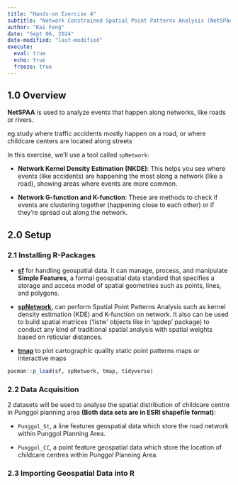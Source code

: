 ```yaml
---
title: "Hands-on Exercise 4"
subtitle: "Network Constrained Spatial Point Patterns Analysis (NetSPAA)"
author: "Kai Feng"
date: "Sept 06, 2024"
date-modified: "last-modified"
execute:
  eval: true
  echo: true
  freeze: true
---
```


## **1.0 Overview**

**NetSPAA** is used to analyze events that happen along networks, like roads or rivers.

eg.study where traffic accidents mostly happen on a road, or where childcare centers are located along streets

In this exercise, we'll use a tool called `spNetwork`:

-   **Network Kernel Density Estimation (NKDE)**: This helps you see where events (like accidents) are happening the most along a network (like a road), showing areas where events are more common.

-   **Network G-function and K-function**: These are methods to check if events are clustering together (happening close to each other) or if they’re spread out along the network.

## **2.0 Setup**

### **2.1 Installing R-Packages**

-   [**sf**](https://r-spatial.github.io/sf/) for handling geospatial data. It can manage, process, and manipulate **Simple Features**, a formal geospatial data standard that specifies a storage and access model of spatial geometries such as points, lines, and polygons.

-   [**spNetwork**](https://cran.r-project.org/web/packages/spNetwork/index.html), can perform Spatial Point Patterns Analysis such as kernel density estimation (KDE) and K-function on network. It also can be used to build spatial matrices (‘listw’ objects like in ‘spdep’ package) to conduct any kind of traditional spatial analysis with spatial weights based on reticular distances.

-   [**tmap**](https://cran.r-project.org/web/packages/tmap/index.html) to plot cartographic quality static point patterns maps or interactive maps

```r
pacman::p_load(sf, spNetwork, tmap, tidyverse)
```

### **2.2 Data Acquisition**

2 datasets will be used to analyse the spatial distribution of childcare centre in Punggol planning area **(Both data sets are in ESRI shapefile format)**:

-   `Punggol_St`, a line features geospatial data which store the road network within Punggol Planning Area.

-   `Punggol_CC`, a point feature geospatial data which store the location of childcare centres within Punggol Planning Area.

### **2.3 Importing Geospatial Data into R**

